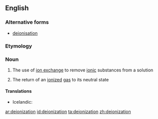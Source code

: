 ==English==

===Alternative forms===
* [[deionisation]]

===Etymology===
{{suffix|deionize|ation}}

===Noun===
{{en-noun}}

# {{context|chemistry}} The use of [[ion exchange]] to remove [[ionic]] substances from a solution
# {{context|chemistry}} The return of an [[ionized]] [[gas]] to its neutral state

====Translations====
{{trans-top|use of ion exchange to remove ionic substances from a solution}}
* Icelandic: {{t-|is|afjónun|f}}
{{trans-mid}}
{{trans-bottom}}

{{trans-top|return of an ionized gas to its neutral state}}
{{trans-mid}}
{{trans-bottom}}

[[ar:deionization]]
[[id:deionization]]
[[ta:deionization]]
[[zh:deionization]]